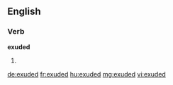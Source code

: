 ==English==

===Verb===
'''exuded'''

# {{past of|[[exude]]}}

[[de:exuded]]
[[fr:exuded]]
[[hu:exuded]]
[[mg:exuded]]
[[vi:exuded]]